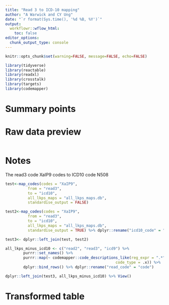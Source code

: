 ```yaml
---
title: "Read 3 to ICD-10 mapping"
author: "A Warwick and CY Ung"
date: "`r format(Sys.time(), '%d %B, %Y')`"
output: 
  workflowr::wflow_html:
    toc: false
editor_options:
  chunk_output_type: console
---
```


```r
knitr::opts_chunk$set(warning=FALSE, message=FALSE, echo=FALSE)
```

```r
library(tidyverse)
library(reactable)
library(readxl)
library(crosstalk)
library(targets)
library(codemapper)
```

# Summary points



# Raw data preview

```r

```

# Notes

The read3 code XaIP9 codes to ICD10 code N508
```r
test<-map_codes(codes = "XaIP9",
          from = "read3",
          to = "icd10",
          all_lkps_maps = "all_lkps_maps.db",
          standardise_output = FALSE)

test2<-map_codes(codes = "XaIP9",
          from = "read3",
          to = "icd10",
          all_lkps_maps = "all_lkps_maps.db",
          standardise_output = TRUE) %>% dplyr::rename("icd10_code" = "code")

test3<- dplyr::left_join(test, test2) 

all_lkps_minus_icd10 <- c("read2", "read3", "icd9") %>%
        purrr::set_names() %>%
        purrr::map(~ codemapper::code_descriptions_like(reg_expr = ".*",
                                                 code_type = .x)) %>% 
        dplyr::bind_rows() %>% dplyr::rename("read_code" = "code")

dplyr::left_join(test3, all_lkps_minus_icd10) %>% View()
```


# Transformed table

